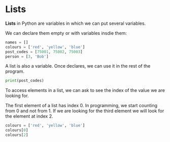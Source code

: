 # Lists

**Lists** in Python are variables in which we can put several variables.

We can declare them empty or with variables insdie them:

```python
names = []
colours = ['red', 'yellow', 'blue']
post_codes = [75001, 75002, 75003]
person = [3, 'Bob']
```

A list is also a variable. Once declares, we can use it in the rest of the program.

```python
print(post_codes)
```

To access elements in a list, we can ask to see the index of the value we are looking for.

The first element of a list has index 0. In programming, we start counting from 0 and not from 1. If we are looking for the third element we will look for the element at index 2.

```python
colours = ['red', 'yellow', 'blue']
colours[0]
colours[2]
```

